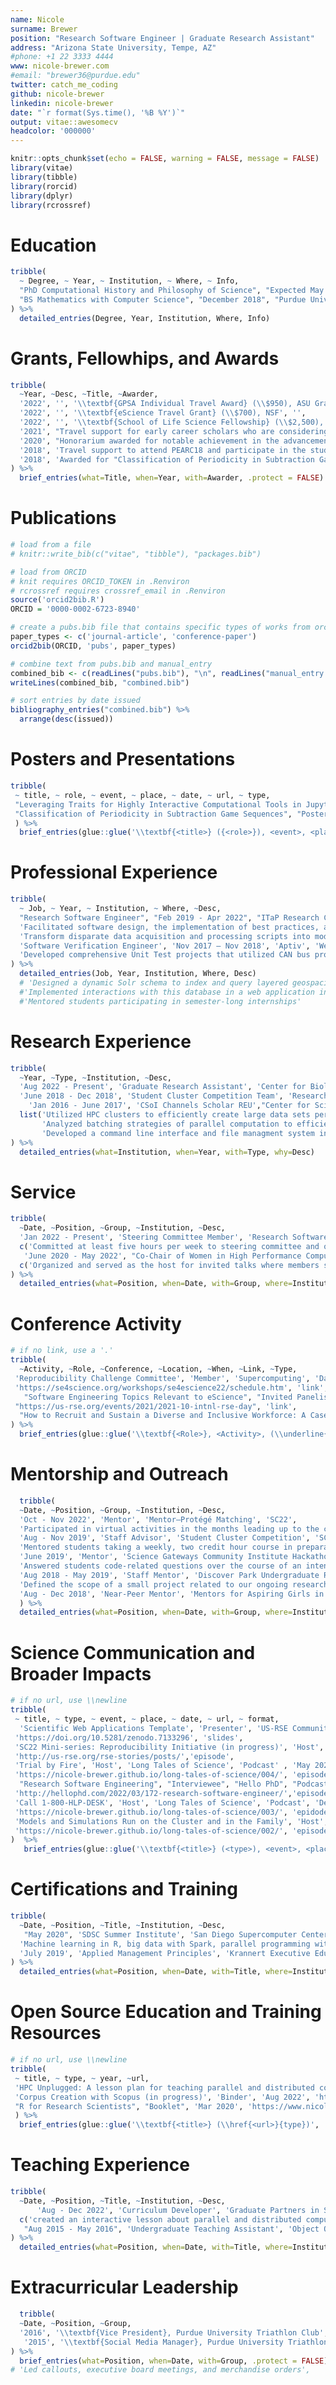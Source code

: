 ```yaml
---
name: Nicole
surname: Brewer
position: "Research Software Engineer | Graduate Research Assistant"
address: "Arizona State University, Tempe, AZ"
#phone: +1 22 3333 4444
www: nicole-brewer.com
#email: "brewer36@purdue.edu"
twitter: catch_me_coding
github: nicole-brewer
linkedin: nicole-brewer
date: "`r format(Sys.time(), '%B %Y')`"
output: vitae::awesomecv
headcolor: '000000'
---
```


```r
knitr::opts_chunk$set(echo = FALSE, warning = FALSE, message = FALSE)
library(vitae)
library(tibble)
library(rorcid)
library(dplyr)
library(rcrossref)
```

# Education

```r
tribble(
  ~ Degree, ~ Year, ~ Institution, ~ Where, ~ Info,
  "PhD Computational History and Philosophy of Science", "Expected May 2027", "Arizona State University", "Tempe, AZ", c("Using natural language processing, machine learning, network analysis, agent-based modeling, high performance computing (HPC) resources, and ethnographic and social science methods to better understand how scientific standards of practice are motivated by reproducibility and other values"),
  "BS Mathematics with Computer Science", "December 2018", "Purdue Univeristy", "West Lafayette, IN", c("Implemented and ran the KMP string matching algorithm in parallel to create a combinatorial game theory set"),
) %>% 
  detailed_entries(Degree, Year, Institution, Where, Info)
```
# Grants, Fellowhips, and Awards

```r
tribble(
  ~Year, ~Desc, ~Title, ~Awarder,
  '2022', '', '\\textbf{GPSA Individual Travel Award} (\\$950), ASU Graduate and Professional Student Association', '',
  '2022', '', '\\textbf{eScience Travel Grant} (\\$700), NSF', '',
  '2022', '', '\\textbf{School of Life Science Fellowship} (\\$2,500), Arizona State University', '',
  '2021', "Travel support for early career scholars who are considering pursuing philosophy of science", '\\textbf{UPSS Delegate} (\\$500), Philosophy of Science Biennial Meeting', '',
  '2020', "Honorarium awarded for notable achievement in the advancement of science gateways", '\\textbf{Young Professional of the Year} (\\$500), Science Gateways Community Institute', '',
  '2018', 'Travel support to attend PEARC18 and participate in the student program', '\\textbf{Travel Grant} (\\$500), XSEDE', '',
  '2018', 'Awarded for "Classification of Periodicity in Subtraction Game Sequences"', '\\textbf{Phil Andrews Award}, Practice and Experience in Advanced Research Computing Conference', ''
) %>% 
  brief_entries(what=Title, when=Year, with=Awarder, .protect = FALSE)
```

# Publications

```r
# load from a file
# knitr::write_bib(c("vitae", "tibble"), "packages.bib")

# load from ORCID
# knit requires ORCID_TOKEN in .Renviron
# rcrossref requires crossref_email in .Renviron
source('orcid2bib.R')
ORCID = '0000-0002-6723-8940'

# create a pubs.bib file that contains specific types of works from orcid user
paper_types <- c('journal-article', 'conference-paper')
orcid2bib(ORCID, 'pubs', paper_types)

# combine text from pubs.bib and manual_entry
combined_bib <- c(readLines("pubs.bib"), "\n", readLines("manual_entry.bib"))
writeLines(combined_bib, "combined.bib")

# sort entries by date issued
bibliography_entries("combined.bib") %>%
  arrange(desc(issued))
```

# Posters and Presentations
```r

tribble( 
 ~ title, ~ role, ~ event, ~ place, ~ date, ~ url, ~ type,
 "Leveraging Traits for Highly Interactive Computational Tools in Jupyter", '\\underline{\\href{Abstract}{https://doi.org/10.5281/zenodo.5570605}', "Gateways 2021", "Virtual", 'July 2021', 'https://www.youtube.com/watch?v=O_KAupUYcyk', 'video',
 "Classification of Periodicity in Subtraction Game Sequences", "Poster", "PEARC18", "Pittsburg, PA", 'June 2018', 'https://doi.org/10.5281/zenodo.7133317', 'pdf'
 ) %>% 
  brief_entries(glue::glue('\\textbf{<title>} ({<role>}), <event>, <place>, (\\underline{\\href{<url>}{<type>}}).', .open = "<", .close = ">"), date, .protect = FALSE)
```


<!-- # Interactive Notebooks and Scientific Web Applications -->


# Professional Experience
```r
tribble(
  ~ Job, ~ Year, ~ Institution, ~ Where, ~Desc,
  "Research Software Engineer", "Feb 2019 - Apr 2022", "ITaP Research Computing", "Purdue University", list('Implemented a highly interactive, Jupyter-based, GUI wrapper for power analysis software in order to expand the audience and ease of use of a rich set of computational functions via a user-friendly interface', 
  'Facilitated software design, the implementation of best practices, and internal tool development, and lab documentation to improve the overall sustainability of lab software',
  'Transform disparate data acquisition and processing scripts into modular classes to be reused for scientific workflows'),
  'Software Verification Engineer', 'Nov 2017 – Nov 2018', 'Aptiv', 'West Lafayette, IN',
  'Developed comprehensive Unit Test projects that utilized CAN bus protocol communications to verify automotive controller hardware', 
) %>% 
  detailed_entries(Job, Year, Institution, Where, Desc)
  # 'Designed a dynamic Solr schema to index and query layered geospacial and user-defined metadata', 
  #'Implemented interactions with this database in a web application in PHP and JavaScript',
  #'Mentored students participating in semester-long internships'
```

# Research Experience
```r
tribble(
  ~Year, ~Type, ~Institution, ~Desc,
  'Aug 2022 - Present', 'Graduate Research Assistant', 'Center for Biology and Society, Arizona State University', 'Advisor: Manfred Laubichler',
  'June 2018 - Dec 2018', 'Student Cluster Competition Team', 'Research Computing, Purdue University', list('Built a small cluster and applied optimization techniques in a non-stop, 48-hour challenge at the SC18 conference', 'Compiled a scienfitic application from an accepted paper from the prior year’s Technical Program and interacted directly with the paper’s authors to reproduce specific results and conclusions from the paper'),
    'Jan 2016 - June 2017', 'CSoI Channels Scholar REU',"Center for Science of Information, NSF STC", 
  list('Utilized HPC clusters to efficiently create large data sets pertaining to combinatorial game theory',
       'Analyzed batching strategies of parallel computation to efficiently detect an unknown length of repeating sequences in long strings',
       'Developed a command line interface and file managment system in Python to prevent human error and enhance the usability of codebase'),
) %>% 
  detailed_entries(what=Institution, when=Year, with=Type, why=Desc)
```

# Service
```r
tribble(
  ~Date, ~Position, ~Group, ~Institution, ~Desc,
  'Jan 2022 - Present', 'Steering Committee Member', 'Research Software Engineering Association', 'United States',
  c('Committed at least five hours per week to steering committee and other meetings including the Diversity Equity and Inclusion (DEI), Outreach, and Code of Conduct and Moderation working groups', 'Established the DEI Speaker Series and DEI Media Meetings. Currently developing a DEI Toolkit for members'),
   'June 2020 - May 2022', "Co-Chair of Women in High Performance Computing", 'ITaP Research Computing', 'Purdue University', 
  c('Organized and served as the host for invited talks where members shared their work or research', 'Established the \\href{https://www.nicole-brewer.com/long-tales-of-science/}{Long Tales of Science podcast} to continute to improve visibility of women in HPC in spite of discontinuing in-person events in the wake of the COVID-19 pandemic')
) %>% 
  detailed_entries(what=Position, when=Date, with=Group, where=Institution, why=Desc, .protect = FALSE)
```

# Conference Activity
```r
# if no link, use a '.'
tribble(
  ~Activity, ~Role, ~Conference, ~Location, ~When, ~Link, ~Type,
 'Reproducibility Challenge Committee', 'Member', 'Supercomputing', 'Dallas, TX',  'Nov 2022', 
 'https://se4science.org/workshops/se4escience22/schedule.htm', 'link',
   "Software Engineering Topics Relevant to eScience", "Invited Panelist", "eScience", "Salt Lake City, UT", "Oct 2022", 
 "https://us-rse.org/events/2021/2021-10-intnl-rse-day", 'link',
  "How to Recruit and Sustain a Diverse and Inclusive Workforce: A Case Study",  "Invited Panelist", "International RSE Day Virtual Workshop", "Virtual", "Oct 2021", 'https://doi.org/10.5281/zenodo.7133472', 'slides'
) %>% 
  brief_entries(glue::glue('\\textbf{<Role>}, <Activity>, (\\underline{\\href{<Link>}{<Type>}}).', .open = "<", .close = ">"), When, Conference, .protect = FALSE)

```

# Mentorship and Outreach
```r
  tribble(
  ~Date, ~Position, ~Group, ~Institution, ~Desc,
  'Oct - Nov 2022', 'Mentor', 'Mentor–Protégé Matching', 'SC22',
  'Participated in virtual activities in the months leading up to the conference and provided career and educational advise to two mentees at the conference',
  'Aug - Nov 2019', 'Staff Advisor', 'Student Cluster Competition', 'SC19', 
  'Mentored students taking a weekly, two credit hour course in preparation for a competition that I had participated in the year prior', 
  'June 2019', 'Mentor', 'Science Gateways Community Institute Hackathon', 'PEARC19' ,
  'Answered students code-related questions over the course of an intensive, three day conference hackathon',
  'Aug 2018 - May 2019', 'Staff Mentor', 'Discover Park Undergraduate Research Internship', 'Purdue University', 
  'Defined the scope of a small project related to our ongoing research projects and met with each student bi-weekly during the course of the semester to help them set achievable short-term goals and guide them through roadblocks they encountered',
  'Aug - Dec 2018', 'Near-Peer Mentor', 'Mentors for Aspiring Girls in Computing', 'Purdue University', 'Led hands-on activities to teach computer science concepts to local middle and high school students in order to improve the recruitment and retention of young women in technology careers'
  ) %>% 
  detailed_entries(what=Position, when=Date, with=Group, where=Institution, why=Desc)
```

# Science Communication and Broader Impacts
```r
# if no url, use \\newline
tribble(
 ~ title, ~ type, ~ event, ~ place, ~ date, ~ url, ~ format,
  'Scientific Web Applications Template', 'Presenter', 'US-RSE Community Call', 'Virtual', 'Mar 2022',
 'https://doi.org/10.5281/zenodo.7133296', 'slides',
 'SC22 Mini-series: Reproducibility Initiative (in progress)', 'Host', 'RSE Stories', 'Podcast', 'Nov 2022', 
 'http://us-rse.org/rse-stories/posts/','episode',
 'Trial by Fire', 'Host', 'Long Tales of Science', 'Podcast' , 'May 2022',
 'https://nicole-brewer.github.io/long-tales-of-science/004/', 'episode',
  "Research Software Engineering", "Interviewee", "Hello PhD", "Podcast", "Apr 2022",
 'http://hellophd.com/2022/03/172-research-software-engineer/','episode',
 'Call 1-800-HLP-DESK', 'Host', 'Long Tales of Science', 'Podcast', 'Dec 2021', 
 'https://nicole-brewer.github.io/long-tales-of-science/003/', 'epidode',
 'Models and Simulations Run on the Cluster and in the Family', 'Host', 'Long Tales of Science', 'Podcast', 'Oct 2020',
 'https://nicole-brewer.github.io/long-tales-of-science/002/', 'episode'
)  %>% 
   brief_entries(glue::glue('\\textbf{<title>} (<type>), <event>, <place>, (\\underline{\\href{<url>}{<format>}}.', .open = "<", .close = ">"), paste0(date, "\\newline"), .protect = FALSE)
```
# Certifications and Training

```r
tribble(
  ~Date, ~Position, ~Title, ~Institution, ~Desc,
   "May 2020", 'SDSC Summer Institute', 'San Diego Supercomputer Center', 'Virtual', 
  'Machine learning in R, big data with Spark, parallel programming with Python, and scientific visualization',
  'July 2019', 'Applied Management Principles', 'Krannert Executive Education', 'West Lafayette, IN', 'Purdue\'s "mini-MBA" covering accounting, finance, strategy, marketing, negotiations & problem solving, and entrepreneurial skills essential to effective laboratory and research project managment'
) %>% 
  detailed_entries(what=Position, when=Date, with=Title, where=Institution, why=Desc)
```

# Open Source Education and Training Resources
```r
# if no url, use \\newline
tribble( 
 ~ title, ~ type, ~ year, ~url,
 'HPC Unplugged: A lesson plan for teaching parallel and distributed computing in middle school', 'Booklet', 'Sep 2022', 'https://www.nicole-brewer.com/hpc-unplugged/',
 'Corpus Creation with Scopus (in progress)', 'Binder', 'Aug 2022', 'https://mybinder.org/v2/gh/nicole-brewer/corpus_creation_with_scopus/HEAD',
 "R for Research Scientists", "Booklet", 'Mar 2020', 'https://www.nicole-brewer.com/r-for-research-scientists/'
 ) %>% 
  brief_entries(glue::glue('\\textbf{<title>} (\\href{<url>}{type})', .open = "<", .close = ">"), year, .protect = FALSE)
```

# Teaching Experience
```r
tribble(
  ~Date, ~Position, ~Title, ~Institution, ~Desc,
      'Aug - Dec 2022', 'Curriculum Developer', 'Graduate Partners in Science Education: K - 12 STEM Education & Outreach', 'Arizona State University', 
  c('created an interactive lesson about parallel and distributed computing and modified existing lessons for remote instruction', 'learned teaching practices that are engaging and inclusive'), 
   "Aug 2015 - May 2016", 'Undergraduate Teaching Assistant', 'Object Oriented Programming', 'Purdue Univeristy', 'Taught object oriented programming in Java, debugging In Intellij, JUnit Testing, and app development in Android Studio in laboratory',
) %>% 
  detailed_entries(what=Position, when=Date, with=Title, where=Institution)
```

# Extracurricular Leadership
```r
  tribble(
  ~Date, ~Position, ~Group,
  '2016', '\\textbf{Vice President}, Purdue University Triathlon Club', '',
   '2015', '\\textbf{Social Media Manager}, Purdue University Triathlon Club',  ''
) %>% 
  brief_entries(what=Position, when=Date, with=Group, .protect = FALSE)
# 'Led callouts, executive board meetings, and merchandise orders',
```




<!-- Skills 
Languages Python, R, PHP, JavaScript, Java, C, C#, HTML/CSS
Containers Docker, Kubernetes
Databases Solr, Elasticsearch, MongoDB
Platforms Linux (CentOS, RHEL, Ubuntu), MacOS, Windows
Development Tools Git, Vim, RStudio, IntelliJ, AndroidStudio, Visual Studio, SVN
-->
